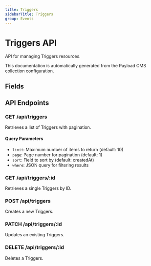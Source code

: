 ```yaml
---
title: Triggers
sidebarTitle: Triggers
group: Events
---
```



# Triggers API

API for managing Triggers resources.

<Callout type="info">
  This documentation is automatically generated from the Payload CMS collection configuration.
</Callout>


## Fields

<TSDoc code="interface Triggers {
  name?: string;
  payload?: Record<string, any>;
  config?: Record<string, any>;
}" />




## API Endpoints

### GET /api/triggers
Retrieves a list of Triggers with pagination.

#### Query Parameters
- `limit`: Maximum number of items to return (default: 10)
- `page`: Page number for pagination (default: 1)
- `sort`: Field to sort by (default: createdAt)
- `where`: JSON query for filtering results

### GET /api/triggers/:id
Retrieves a single Triggers by ID.

### POST /api/triggers
Creates a new Triggers.

### PATCH /api/triggers/:id
Updates an existing Triggers.

### DELETE /api/triggers/:id
Deletes a Triggers.

